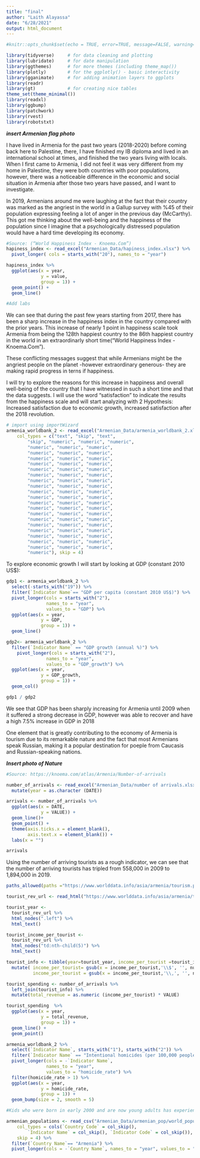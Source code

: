 ```yaml
---
title: "final"
author: "Laith Alayassa"
date: "6/28/2021"
output: html_document
---
```


```r
#knitr::opts_chunk$set(echo = TRUE, error=TRUE, message=FALSE, warning=FALSE)
```

```r
library(tidyverse)     # for data cleaning and plotting
library(lubridate)     # for date manipulation
library(ggthemes)      # for more themes (including theme_map())
library(plotly)        # for the ggplotly() - basic interactivity
library(gganimate)     # for adding animation layers to ggplots
library(readr)
library(gt)            # for creating nice tables
theme_set(theme_minimal())
library(readxl)
library(ggbump)
library(patchwork)
library(rvest)    
library(robotstxt)


```

***insert Armenian flag photo***

I have lived in Armenia for the past two years (2018-2020) before coming back here to Palestine, there, I have finished my IB diploma and lived in an international school at times, and finished the two years living with locals. When I first came to Armenia, I did not feel it was very different from my home in Palestine, they were both countries with poor populations, however, there was a noticeable difference in the economic and social situation in Armenia after those two years have passed, and I want to investigate.

In 2019, Armenians around me were laughing at the fact that their country was marked as the angriest in the world in a Gallup survey with %45 of their population expressing feeling a lot of anger in the previous day (McCarthy). This got me thinking about the well-being and the happiness of the population since I imagine that a psychologically distressed population would have a hard time developing its economy.

```r
#Source: (“World Happiness Index - Knoema.Com”)
hapiness_index <- read_excel("Armenian_Data/hapiness_index.xlsx") %>% 
  pivot_longer( cols = starts_with("20"), names_to = "year") 
```

```r
hapiness_index %>% 
  ggplot(aes(x = year,
             y = value,
             group = 1)) +
  geom_point() +
  geom_line()

#Add labs

```

We can see that during the past few years starting from 2017, there has been a sharp increase in the happiness index in the country compared with the prior years. This increase of nearly 1 point in happiness scale took Armenia from being the 128th happiest country to the 86th happiest country in the world in an extraordinarly short time(“World Happiness Index - Knoema.Com”).

These conflicting messages suggest that while Armenians might be the angriest people on the planet -however extraordinary generous- they are making rapid progress in terns if happiness.

I will try to explore the reasons for this increase in happiness and overall well-being of the country that I have witnessed in such a short time and that the data suggests. I will use the word "satisfaction" to indicate the results from the happiness scale and will start analyzing with 2 Hypothesis: Increased satisfaction due to economic growth, increased satisfaction after the 2018 revolution.



```r
# import using importWizard
armenia_worldbank_2 <- read_excel("Armenian_Data/armenia_worldbank_2.xlsx", 
    col_types = c("text", "skip", "text", 
        "skip", "numeric", "numeric", "numeric", 
        "numeric", "numeric", "numeric", 
        "numeric", "numeric", "numeric", 
        "numeric", "numeric", "numeric", 
        "numeric", "numeric", "numeric", 
        "numeric", "numeric", "numeric", 
        "numeric", "numeric", "numeric", 
        "numeric", "numeric", "numeric", 
        "numeric", "numeric", "numeric", 
        "numeric", "numeric", "numeric", 
        "numeric", "numeric", "numeric", 
        "numeric", "numeric", "numeric", 
        "numeric", "numeric", "numeric", 
        "numeric", "numeric", "numeric", 
        "numeric", "numeric", "numeric", 
        "numeric", "numeric", "numeric", 
        "numeric", "numeric", "numeric", 
        "numeric", "numeric", "numeric", 
        "numeric", "numeric", "numeric", 
        "numeric", "numeric", "numeric", 
        "numeric"), skip = 4)

```

To explore economic growth I will start by looking at GDP (constant 2010 US$):

```r
gdp1 <- armenia_worldbank_2 %>% 
  select(-starts_with("19")) %>% 
  filter(`Indicator Name`== "GDP per capita (constant 2010 US$)") %>% 
  pivot_longer(cols = starts_with("2"),
               names_to = "year",
               values_to = "GDP") %>% 
  ggplot(aes(x = year,
             y = GDP,
             group = 1)) +
  geom_line()
```

```r
gdp2<- armenia_worldbank_2 %>% 
  filter(`Indicator Name` == "GDP growth (annual %)") %>% 
    pivot_longer(cols = starts_with("2"),
               names_to = "year",
               values_to = "GDP_growth") %>% 
  ggplot(aes(x = year,
             y = GDP_growth,
             group = 1)) +
  geom_col()
``` 

```r
gdp1 / gdp2
```

We see that GDP has been sharply increasing for Armenia until 2009 when it suffered a strong decrease in GDP, however was able to recover and have a high 7.5% increase in GDP in 2018

One element that is greatly contributing to the economy of Armenia is tourism due to its remarkable nature and the fact that most Armenians speak Russian, making it a popular destination for poeple from Caucasis and Russian-speaking nations.

***Insert photo of Nature***

```r
#Source: https://knoema.com/atlas/Armenia/Number-of-arrivals

number_of_arrivals <- read_excel("Armenian_Data/number of arrivals.xlsx") %>% 
  mutate(year = as.character (DATE))
```

```r
arrivals <- number_of_arrivals %>% 
  ggplot(aes(x = DATE,
             y = VALUE)) +
  geom_line()+
  geom_point() +
  theme(axis.ticks.x = element_blank(),
        axis.text.x = element_blank()) +
  labs(x = "")

arrivals
```


Using the number of arriving tourists as a rough  indicator, we can see that the number of arriving tourists has tripled from 558,000 in 2009 to 1,894,000 in 2019.

```r
paths_allowed(paths ="https://www.worlddata.info/asia/armenia/tourism.php")
```
```r
tourist_rev_url <- read_html("https://www.worlddata.info/asia/armenia/tourism.php")
```


```r
tourist_year <- 
  tourist_rev_url %>%
  html_nodes(".left") %>%
  html_text()

tourist_income_per_tourist <- 
  tourist_rev_url %>%
  html_nodes("td:nth-child(5)") %>%
  html_text()
```


```r
tourist_info <- tibble(year=tourist_year, income_per_tourist =tourist_income_per_tourist) %>% 
  mutate( income_per_tourist= gsub(x = income_per_tourist,'\\$', '', num),
          income_per_tourist = gsub(x = income_per_tourist,'\\,', '', num))
```

```r
tourist_spending <- number_of_arrivals %>% 
  left_join(tourist_info) %>% 
  mutate(total_revenue = as.numeric (income_per_tourist) * VALUE)
```




```r
tourist_spending  %>% 
  ggplot(aes(x = year,
             y = total_revenue,
             group = 1)) +
  geom_line() +
  geom_point()
```




```r
armenia_worldbank_2 %>%
  select(`Indicator Name`, starts_with("1"), starts_with("2")) %>% 
  filter(`Indicator Name` == "Intentional homicides (per 100,000 people)") %>% 
  pivot_longer(cols = -`Indicator Name`,
               names_to = "year",
               values_to = "homicide_rate") %>%
  filter(homicide_rate > 1) %>% 
  ggplot(aes(x = year,
             y = homicide_rate,
             group = 1)) +
  geom_bump(size = 2, smooth = 5)

#Kids who were born in early 2000 and are now young adults has experienced much less of this
```







<!-- ```{r} -->
<!-- tourist_revenue <- tourist_info %>%  -->
<!--   filter(year > 2000) %>%  -->
<!--   ggplot(aes(x = year , y = revenue4)) + -->
<!--   geom_col() -->

<!-- arrivals/tourist_revenue_graph -->
<!-- ``` -->











```r

armenian_populations <- read_csv("Armenian_Data/armenian_pop/world_populations.csv", 
    col_types = cols(`Country Code` = col_skip(), 
        `Indicator Name` = col_skip(), `Indicator Code` = col_skip()), 
    skip = 4) %>% 
  filter(`Country Name`== "Armenia") %>% 
  pivot_longer(cols = -`Country Name`, names_to = "year", values_to = "population")

```









